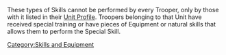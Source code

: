 {{section-skills-and-equipment}}


These types of Skills cannot be performed by every Trooper, only by those with it listed in their [[Unit Profile]]. Troopers belonging to that Unit have received special training or have pieces of Equipment or natural skills that allows them to perform the Special Skill. 

{{section-special-skills}}






[[Category:Skills and Equipment]]